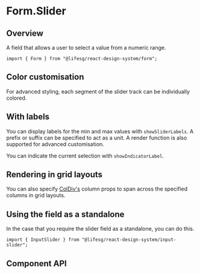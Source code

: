 
<Meta of={FormSliderStories} />

# Form.Slider

## Overview

A field that allows a user to select a value from a numeric range.

```tsx
import { Form } from "@lifesg/react-design-system/form";
```

<Canvas of={FormSliderStories.Slider} />

## Color customisation

For advanced styling, each segment of the slider track can be individually colored.

<Canvas of={FormSliderStories.ColorCustomisation} />

## With labels

You can display labels for the min and max values with `showSliderLabels`. A prefix or
suffix can be specified to act as a unit. A render function is also supported for advanced customisation.

You can indicate the current selection with `showIndicatorLabel`.

<Canvas of={FormSliderStories.WithLabels} />

## Rendering in grid layouts

You can also specify [ColDiv's](/docs/core-layout-coldiv--docs)
column props to span across the specified columns in grid layouts.

<Canvas of={FormSliderStories.RenderingInGridLayout} />

## Using the field as a standalone

In the case that you require the slider field as a standalone, you can do this.

```tsx
import { InputSlider } from "@lifesg/react-design-system/input-slider";
```

<Canvas of={FormSliderStories.StandaloneUsage} />

## Component API

<PropsTable />
